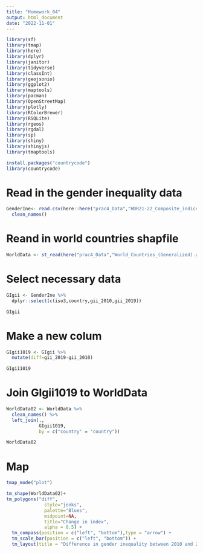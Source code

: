 ---
title: "Homework_04"
output: html_document
date: "2022-11-01"
---

```{r}
library(sf)
library(tmap)
library(here)
library(dplyr)
library(janitor)
library(tidyverse)
library(classInt)
library(geojsonio)
library(ggplot2)
library(maptools)
library(pacman)
library(OpenStreetMap)
library(plotly)
library(RColorBrewer)
library(RSQLite)
library(rgeos)
library(rgdal)
library(sp)
library(shiny)
library(shinyjs)
library(tmaptools)

```


```{r}
install.packages("countrycode")
library(countrycode)
```

# Read in the gender inequality data
```{r}
GenderIne<- read.csv(here::here("prac4_Data","HDR21-22_Composite_indices_complete_time_series.csv")) %>%
  clean_names()
```

# Reand in world countries shapfile
```{r}
WorldData <- st_read(here("prac4_Data","World_Countries_(Generalized).geojson"))
```

# Select necessary data
```{r}
GIgii <- GenderIne %>% 
  dplyr::select(c(iso3,country,gii_2010,gii_2019))

GIgii

```

# Make a new colum 
```{r}
GIgii1019 <- GIgii %>%
  mutate(diff=gii_2019-gii_2010)

GIgii1019
```

# Join GIgii1019 to WorldData
```{r}
WorldData02 <- WorldData %>%
  clean_names() %>%
  left_join(.,
            GIgii1019,
            by = c("country" = "country"))

WorldData02
```

# Map
```{r}
tmap_mode("plot")

tm_shape(WorldData02)+
tm_polygons("diff", 
              style="jenks",
              palette="Blues",
              midpoint=NA,
              title="Change in index",
              alpha = 0.5) + 
  tm_compass(position = c("left", "bottom"),type = "arrow") + 
  tm_scale_bar(position = c("left", "bottom")) +
  tm_layout(title = "Difference in gender inequality between 2010 and 2019", legend.position = c("right", "bottom"))
```

